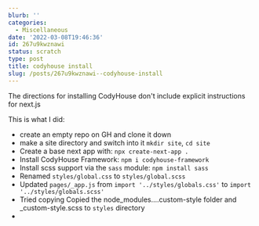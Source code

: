 ```yaml
---
blurb: ''
categories:
  - Miscellaneous
date: '2022-03-08T19:46:36'
id: 267u9kwznawi
status: scratch
type: post
title: codyhouse install
slug: /posts/267u9kwznawi--codyhouse-install
---
```


The directions for installing CodyHouse don't include explicit instructions for next.js

This is what I did:

- create an empty repo on GH and clone it down
- make a site directory and switch into it `mkdir site`, `cd site`
- Create a base next app with: `npx create-next-app .`
- Install CodyHouse Framework: `npm i codyhouse-framework`
- Install scss support via the `sass` module: `npm install sass`
- Renamed `styles/global.css` to `styles/global.scss`
- Updated `pages/_app.js` from `import '../styles/globals.css'` to `import '../styles/globals.scss'`
- Tried copying Copied the node_modules....custom-style folder and _custom-style.scss to `styles` directory 
- 
